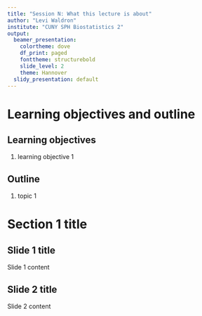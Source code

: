 ```yaml
---
title: "Session N: What this lecture is about"
author: "Levi Waldron"
institute: "CUNY SPH Biostatistics 2"
output:
  beamer_presentation:
    colortheme: dove
    df_print: paged
    fonttheme: structurebold
    slide_level: 2
    theme: Hannover
  slidy_presentation: default
---
```


# Learning objectives and outline

## Learning objectives

1. learning objective 1

## Outline

1. topic 1

# Section 1 title

## Slide 1 title

Slide 1 content

## Slide 2 title

Slide 2 content
